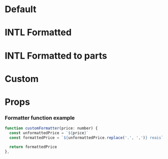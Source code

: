 
# Default

<Canvas>
  <Story id="atoms-price--default" />
</Canvas>

# INTL Formatted

<Canvas>
  <Story id="atoms-price--intl-formatted" />
</Canvas>

# INTL Formatted to parts

<Canvas>
  <Story id="atoms-price--intl-formatted-to-parts" />
</Canvas>

# Custom

<Canvas>
  <Story id="atoms-price--custom" />
</Canvas>

# Props

<ArgsTable of={Price} />

### Formatter function example

``` jsx
function customFormatter(price: number) {
  const unformattedPrice = `${price}`
  const formattedPrice = `${unformattedPrice.replace('.', ',')} reais`

  return formattedPrice
},
```
